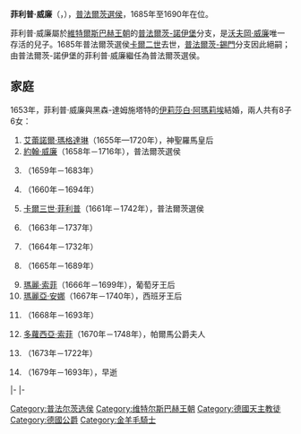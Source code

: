 {{Multiple issues|
{{Expand language|1=en|time=2020-11-16T12:00:47+00:00}}
{{Unreferenced|time=2020-11-16T12:00:47+00:00}}
}}
{{Infobox royalty
| name        = 菲利普·威廉
| image       = Anonym Herzog Philipp Wilhelm.jpg
| succession  = 普法爾茨選侯
| reign       = 1685年5月26日 — 1690年9月2日
| predecessor = [[卡爾二世_(普法爾茨)|卡爾二世]]
| successor   = [[約翰·威廉_(普法爾茨選侯)|約翰·威廉]]
| birth_date  = {{Birth date|1615|11|24|df=y}}
| birth_place = [[吉森|基森]]
| death_date  = {{Death date and age|1690|9|2|1615|11|24|df=y}}
| death_place = [[維也納|維也納]]
| house       = [[維特爾斯巴赫王朝|維特爾斯巴赫王朝]]
| father      = [[沃夫岡·威廉_(普法爾茨-諾伊堡)|諾伊堡的沃夫岡·威廉]]
| mother      = [[巴伐利亞的瑪格達琳|巴伐利亞的瑪格達琳]]
| religion    = [[羅馬天主教|羅馬天主教]]
}}
'''菲利普·威廉'''（{{lang-de|Philipp Wilhelm}}，{{bd|1615年|11月24日|1690年|9月2日}}），[[普法爾茨統治者列表|普法爾茨選侯]]，1685年至1690年在位。

菲利普·威廉屬於[[維特爾斯巴赫王朝|維特爾斯巴赫王朝]]的[[普法爾茨-諾伊堡|普法爾茨-諾伊堡]]分支，是[[沃夫岡·威廉_(普法爾茨-諾伊堡)|沃夫岡·威廉]]唯一存活的兒子。1685年普法爾茨選侯[[卡爾二世_(普法爾茨)|卡爾二世]]去世，[[普法爾茨-錫門|普法爾茨-錫門]]分支因此絕嗣；由普法爾茨-諾伊堡的菲利普·威廉繼任為普法爾茨選侯。

== 家庭 ==
1653年，菲利普·威廉與黑森-達姆施塔特的[[伊莉莎白·阿瑪莉埃_(黑森-達姆施塔特)|伊莉莎白·阿瑪莉埃]]結婚，兩人共有8子6女：
# [[普法爾茨-諾伊堡的艾蕾諾爾·瑪格達琳|艾蕾諾爾·瑪格達琳]]（1655年—1720年），神聖羅馬皇后
# [[約翰·威廉_(普法爾茨選侯)|約翰·威廉]]（1658年－1716年），普法爾茨選侯
# {{le|沃夫岡·格奧爾格·腓特烈|Wolfgang George Frederick von Pfalz-Neuburg}}（1659年－1683年）
# {{le|路德維希·安東 (普法爾茨-諾伊堡)|Ludwig Anton von Pfalz-Neuburg|路德維希·安東}}（1660年－1694年）
# [[卡爾三世·菲利普|卡爾三世·菲利普]]（1661年－1742年），普法爾茨選侯
# {{le|亞歷山大·西吉斯蒙德|Alexander Sigismund von der Pfalz-Neuburg}}（1663年－1737年）
# {{le|法蘭茲·路德維希 (普法爾茨-諾伊堡)|Francis Louis of Palatinate-Neuburg|法蘭茲·路德維希}}（1664年－1732年）
# {{le|腓特烈·威廉 (普法爾茨-諾伊堡)|Frederick Wilhelm von Pfalz-Neuburg|腓特烈·威廉}}（1665年－1689年）
# [[普法爾茨-諾伊堡的瑪麗·索菲|瑪麗·索菲]]（1666年－1699年），葡萄牙王后
# [[诺伊堡的玛丽亚·安娜|瑪麗亞·安娜]]（1667年－1740年），西班牙王后
# {{le|菲利普·威廉·奧古斯特|Philip William August, Count Palatine of Neuburg}}（1668年－1693年）
# [[多蘿西亞·索菲_(普法爾茨-諾伊堡)|多蘿西亞·索菲]]（1670年－1748年），帕爾馬公爵夫人
# {{le|海德薇希·伊莉莎白|Countess Palatine Hedwig Elisabeth of Neuburg}}（1673年－1722年）
# {{le|利奧波丁·艾蕾諾爾|Countess Palatine Leopoldine Eleonora of Neuburg}}（1679年－1693年），早逝

{{s-start}}
{{s-hou|[[維特爾斯巴赫王朝|維特爾斯巴赫王朝]]|1615年|11月24日|1690年|9月2日|菲利普·威廉}}
{{s-reg|}}
{{s-bef | rows=2 | before={{link-en|諾伊堡的沃夫岡·威廉|Wolfgang Wilhelm, Count Palatine of Neuburg|沃爾夫岡·威廉}}}}
{{s-ttl | title= [[普法爾茨统治者列表|諾伊堡公爵]]| years=1653年–1690年}}
{{s-aft | rows=3 | after=[[約翰·威廉_(普法爾茨選侯)|約翰·威廉]]}}
|-
{{s-ttl | title={{link-en|於利希公爵|Duchy of Jülich|於利希}}及{{link-en|貝格公爵|Berg (German region)|貝格公爵}}| years=1653年–1679年}}
|-
{{s-bef | before=[[卡爾二世_(普法爾茨)|卡爾二世]]}}
{{s-ttl | title=[[普法爾茨统治者列表|普法爾茨選侯]] | years=1685年–1690年}}
{{s-end}}

[[Category:普法尔茨选侯|Category:普法尔茨选侯]]
[[Category:维特尔斯巴赫王朝|Category:维特尔斯巴赫王朝]]
[[Category:德國天主教徒|Category:德國天主教徒]]
[[Category:德國公爵|Category:德國公爵]]
[[Category:金羊毛騎士|Category:金羊毛騎士]]